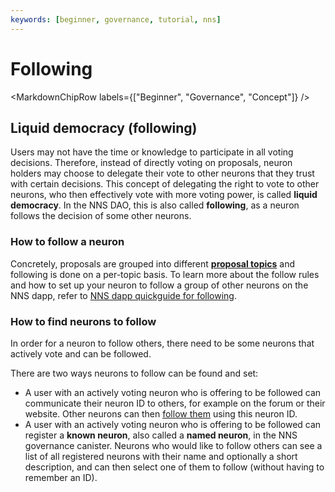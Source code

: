 ```yaml
---
keywords: [beginner, governance, tutorial, nns]
---
```



# Following

<MarkdownChipRow labels={["Beginner", "Governance", "Concept"]} />

## Liquid democracy (following)
Users may not have the time or knowledge to participate in all voting decisions. Therefore, instead of directly voting on proposals, neuron holders may choose to delegate their vote to other neurons that they trust with certain decisions. This concept of delegating the right to vote to other neurons, who then effectively vote with more voting power, is called **liquid democracy**. In the NNS DAO, this is also called **following**, as a neuron follows the decision of some other neurons.

### How to follow a neuron
Concretely, proposals are grouped into different [**proposal topics**](./proposal-voting.mdx#proposal-topics-and-types) and following is done on a per-topic basis.
To learn more about the follow rules and how to set up your neuron to follow a group of other neurons on the NNS dapp, refer to [NNS dapp quickguide for following](/docs/current/developer-docs/daos/nns/nns-app-quickstart#neuron-following).

### How to find neurons to follow
In order for a neuron to follow others, there need to be some neurons that actively vote and can be followed.

There are two ways neurons to follow can be found and set:
* A user with an actively voting neuron who is offering to be followed can communicate their neuron ID to others, for example on the forum or their website. Other neurons can then [follow them](https://internetcomputer.org/docs/current/developer-docs/daos/nns/nns-app-quickstart#step-5-enter-a-neuron-id-to-follow-or-select-a-group-of-neurons-from-the-menu-provided) using this neuron ID.
* A user with an actively voting neuron who is offering to be followed can register a **known neuron**, also called a **named neuron**, in the NNS governance canister. Neurons who would like to follow others can see a list of all registered neurons with their name and optionally a short description, and can then select one of them to follow (without having to remember an ID).
